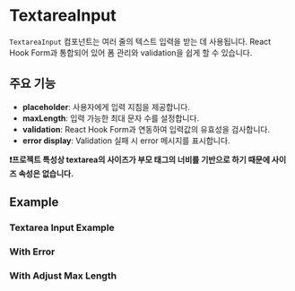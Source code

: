 
<Meta of={TextareaInputStories} />

# TextareaInput

`TextareaInput` 컴포넌트는 여러 줄의 텍스트 입력을 받는 데 사용됩니다. React Hook Form과 통합되어 있어 폼 관리와 validation을 쉽게 할 수 있습니다.

## 주요 기능

- **placeholder**: 사용자에게 입력 지침을 제공합니다.
- **maxLength**: 입력 가능한 최대 문자 수를 설정합니다.
- **validation**: React Hook Form과 연동하여 입력값의 유효성을 검사합니다.
- **error display**: Validation 실패 시 error 메시지를 표시합니다.

**❗️프로젝트 특성상 textarea의 사이즈가 부모 태그의 너비를 기반으로 하기 때문에 사이즈 속성은 없습니다.**

## Example

### Textarea Input Example

<Canvas of={TextareaInputStories.TextareaInputExample} />

### With Error

<Canvas of={TextareaInputStories.WithError} />

### With Adjust Max Length

<Canvas of={TextareaInputStories.WithAdjustMaxLength} />

